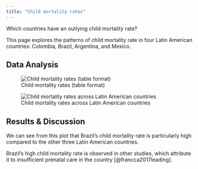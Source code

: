 ```yaml
---
title: "Child mortality rates"
---
```


Which countries have an outlying child mortality rate?

This page explores the patterns of child mortality rate in four Latin American countries: Colombia, Brazil, Argentina, and Mexico.

## Data Analysis 
![Child mortality rates (table format)](figures/cm_tab.png) 

![Child mortality rates across Latin American countries](figures/child_mortality.png)

## Results & Discussion 
We can see from this plot that Brazil's child mortality rate is particularly high compared to the other three Latin American countries.

Brazil's high child mortality rate is observed in other studies, which attribute it to insufficient prenatal care in the country [@francca2017leading].